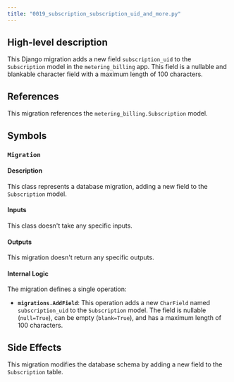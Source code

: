```yaml
---
title: "0019_subscription_subscription_uid_and_more.py"
---
```


## High-level description
This Django migration adds a new field `subscription_uid` to the `Subscription` model in the `metering_billing` app. This field is a nullable and blankable character field with a maximum length of 100 characters.

## References
This migration references the `metering_billing.Subscription` model.

## Symbols

### `Migration`
#### Description
This class represents a database migration, adding a new field to the `Subscription` model.

#### Inputs
This class doesn't take any specific inputs.

#### Outputs
This migration doesn't return any specific outputs.

#### Internal Logic
The migration defines a single operation:

* **`migrations.AddField`**: This operation adds a new `CharField` named `subscription_uid` to the `Subscription` model. The field is nullable (`null=True`), can be empty (`blank=True`), and has a maximum length of 100 characters.

## Side Effects
This migration modifies the database schema by adding a new field to the `Subscription` table. 
